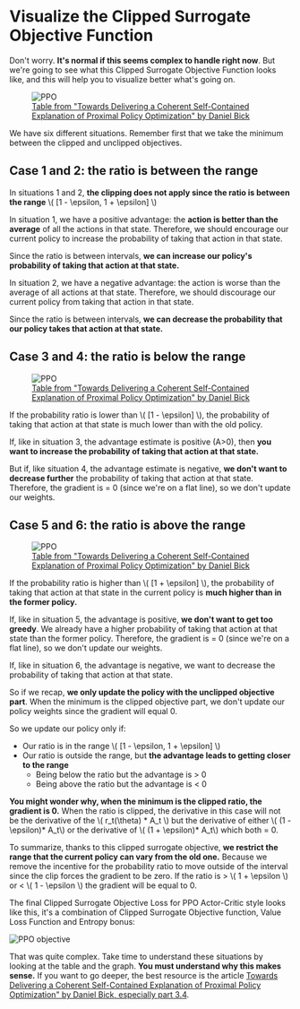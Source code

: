 # Visualize the Clipped Surrogate Objective Function

Don't worry. **It's normal if this seems complex to handle right now**. But we're going to see what this Clipped Surrogate Objective Function looks like, and this will help you to visualize better what's going on.

<figure class="image table text-center m-0 w-full">
  <img src="https://huggingface.co/datasets/huggingface-deep-rl-course/course-images/resolve/main/en/unit9/recap.jpg" alt="PPO"/>
  <figcaption><a href="https://fse.studenttheses.ub.rug.nl/25709/1/mAI_2021_BickD.pdf">Table from "Towards Delivering a Coherent Self-Contained
    Explanation of Proximal Policy Optimization" by Daniel Bick</a></figcaption>
</figure>

We have six different situations. Remember first that we take the minimum between the clipped and unclipped objectives.

## Case 1 and 2: the ratio is between the range

In situations 1 and 2, **the clipping does not apply since the ratio is between the range** \\( [1 - \epsilon, 1 + \epsilon] \\)

In situation 1, we have a positive advantage: the **action is better than the average** of all the actions in that state. Therefore, we should encourage our current policy to increase the probability of taking that action in that state.

Since the ratio is between intervals, **we can increase our policy's probability of taking that action at that state.**

In situation 2, we have a negative advantage: the action is worse than the average of all actions at that state. Therefore, we should discourage our current policy from taking that action in that state.

Since the ratio is between intervals, **we can decrease the probability that our policy takes that action at that state.**

## Case 3 and 4: the ratio is below the range
<figure class="image table text-center m-0 w-full">
  <img src="https://huggingface.co/datasets/huggingface-deep-rl-course/course-images/resolve/main/en/unit9/recap.jpg" alt="PPO"/>
  <figcaption><a href="https://fse.studenttheses.ub.rug.nl/25709/1/mAI_2021_BickD.pdf">Table from "Towards Delivering a Coherent Self-Contained
    Explanation of Proximal Policy Optimization" by Daniel Bick</a></figcaption>
</figure>

If the probability ratio is lower than \\( [1 - \epsilon] \\), the probability of taking that action at that state is much lower than with the old policy.

If, like in situation 3, the advantage estimate is positive (A>0), then **you want to increase the probability of taking that action at that state.**

But if, like situation 4, the advantage estimate is negative, **we don't want to decrease further** the probability of taking that action at that state. Therefore, the gradient is = 0 (since we're on a flat line), so we don't update our weights.

## Case 5 and 6: the ratio is above the range
<figure class="image table text-center m-0 w-full">
  <img src="https://huggingface.co/datasets/huggingface-deep-rl-course/course-images/resolve/main/en/unit9/recap.jpg" alt="PPO"/>
  <figcaption><a href="https://fse.studenttheses.ub.rug.nl/25709/1/mAI_2021_BickD.pdf">Table from "Towards Delivering a Coherent Self-Contained
    Explanation of Proximal Policy Optimization" by Daniel Bick</a></figcaption>
</figure>

If the probability ratio is higher than \\( [1 + \epsilon] \\), the probability of taking that action at that state in the current policy is **much higher than in the former policy.**

If, like in situation 5, the advantage is positive, **we don't want to get too greedy**. We already have a higher probability of taking that action at that state than the former policy. Therefore, the gradient is = 0 (since we're on a flat line), so we don't update our weights.

If, like in situation 6, the advantage is negative, we want to decrease the probability of taking that action at that state.

So if we recap, **we only update the policy with the unclipped objective part**. When the minimum is the clipped objective part, we don't update our policy weights since the gradient will equal 0.

So we update our policy  only if:
- Our ratio is in the range \\( [1 - \epsilon, 1 + \epsilon] \\)
- Our ratio is outside the range, but **the advantage leads to getting closer to the range**
    - Being below the ratio but the advantage is > 0
    - Being above the ratio but the advantage is < 0

**You might wonder why, when the minimum is the clipped ratio, the gradient is 0.** When the ratio is clipped, the derivative in this case will not be the derivative of the \\( r_t(\theta) * A_t \\)   but the derivative of either \\( (1 - \epsilon)* A_t\\) or the derivative of \\( (1 + \epsilon)* A_t\\) which both = 0.


To summarize, thanks to this clipped surrogate objective, **we restrict the range that the current policy can vary from the old one.** Because we remove the incentive for the probability ratio to move outside of the interval since the clip forces the gradient to be zero. If the ratio is > \\( 1 + \epsilon \\) or < \\( 1 - \epsilon \\) the gradient will be equal to 0.

The final Clipped Surrogate Objective Loss for PPO Actor-Critic style looks like this, it's a combination of Clipped Surrogate Objective function, Value Loss Function and Entropy bonus:

<img src="https://huggingface.co/datasets/huggingface-deep-rl-course/course-images/resolve/main/en/unit9/ppo-objective.jpg" alt="PPO objective"/>

That was quite complex. Take time to understand these situations by looking at the table and the graph. **You must understand why this makes sense.** If you want to go deeper, the best resource is the article [Towards Delivering a Coherent Self-Contained Explanation of Proximal Policy Optimization" by Daniel Bick, especially part 3.4](https://fse.studenttheses.ub.rug.nl/25709/1/mAI_2021_BickD.pdf).
